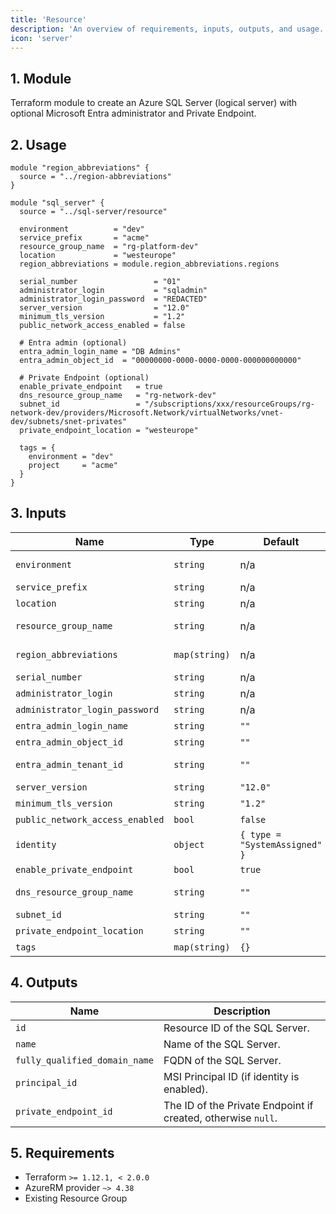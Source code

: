 ```yaml
---
title: 'Resource'
description: 'An overview of requirements, inputs, outputs, and usage.'
icon: 'server'
---
```


## 1. Module
Terraform module to create an Azure SQL Server (logical server) with optional Microsoft Entra administrator and Private Endpoint.

## 2. Usage
```hcl
module "region_abbreviations" {
  source = "../region-abbreviations"
}

module "sql_server" {
  source = "../sql-server/resource"

  environment          = "dev"
  service_prefix       = "acme"
  resource_group_name  = "rg-platform-dev"
  location             = "westeurope"
  region_abbreviations = module.region_abbreviations.regions

  serial_number                 = "01"
  administrator_login           = "sqladmin"
  administrator_login_password  = "REDACTED"
  server_version                = "12.0"
  minimum_tls_version           = "1.2"
  public_network_access_enabled = false

  # Entra admin (optional)
  entra_admin_login_name = "DB Admins"
  entra_admin_object_id  = "00000000-0000-0000-0000-000000000000"

  # Private Endpoint (optional)
  enable_private_endpoint   = true
  dns_resource_group_name   = "rg-network-dev"
  subnet_id                 = "/subscriptions/xxx/resourceGroups/rg-network-dev/providers/Microsoft.Network/virtualNetworks/vnet-dev/subnets/snet-privates"
  private_endpoint_location = "westeurope"

  tags = {
    environment = "dev"
    project     = "acme"
  }
}
```

## 3. Inputs
| Name | Type | Default | Required | Description |
|------|------|---------|:--------:|-------------|
| `environment` | `string` | n/a | yes | Environment project (dev, qua or prd). |
| `service_prefix` | `string` | n/a | yes | Prefix or name of the project. |
| `location` | `string` | n/a | yes | Azure region. |
| `resource_group_name` | `string` | n/a | yes | Resource group in which to create the SQL Server. |
| `region_abbreviations` | `map(string)` | n/a | yes | Map of Azure locations to abbreviations. |
| `serial_number` | `string` | n/a | yes | Serial suffix for the server name. |
| `administrator_login` | `string` | n/a | yes | SQL admin login. |
| `administrator_login_password` | `string` | n/a | yes | SQL admin password. |
| `entra_admin_login_name` | `string` | `""` | no | Entra admin login name. |
| `entra_admin_object_id` | `string` | `""` | no | Entra admin object id. |
| `entra_admin_tenant_id` | `string` | `""` | no | Entra admin tenant id (defaults to current). |
| `server_version` | `string` | `"12.0"` | no | SQL Server version. |
| `minimum_tls_version` | `string` | `"1.2"` | no | Minimum TLS version. |
| `public_network_access_enabled` | `bool` | `false` | no | Allow public network access. |
| `identity` | `object` | `{ type = "SystemAssigned" }` | no | Managed identity configuration. |
| `enable_private_endpoint` | `bool` | `true` | no | Create a Private Endpoint. |
| `dns_resource_group_name` | `string` | `""` | no | RG with Private DNS Zone `privatelink.database.windows.net`. |
| `subnet_id` | `string` | `""` | no | Subnet ID for the Private Endpoint. |
| `private_endpoint_location` | `string` | `""` | no | Location for the Private Endpoint. |
| `tags` | `map(string)` | `{}` | no | Tags to apply to resources. |

## 4. Outputs
| Name | Description |
|------|-------------|
| `id` | Resource ID of the SQL Server. |
| `name` | Name of the SQL Server. |
| `fully_qualified_domain_name` | FQDN of the SQL Server. |
| `principal_id` | MSI Principal ID (if identity is enabled). |
| `private_endpoint_id` | The ID of the Private Endpoint if created, otherwise `null`. |

## 5. Requirements
- Terraform `>= 1.12.1, < 2.0.0`
- AzureRM provider `~> 4.38`
- Existing Resource Group



